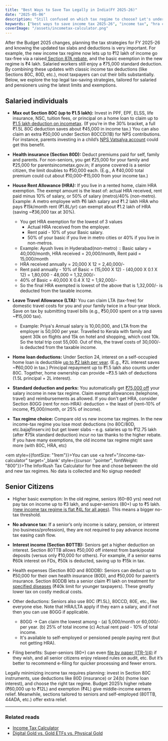 ```yaml
---
title: "Best Ways to Save Tax Legally in India(FY 2025-26)"
date: "2025-05-06"
description: "Still confused on which tax regime to choose? Let's understand the Income Tax calculation simply with our embedded Income Tax Calculator and decide which regime suits you to save on your taxes."
keywords: ["best ways to save income tax 2025-26", "income tax", "hra calculation", "tax slabs"]
coverImage: "/assets/incometax-calculator.png"
---
```


After the Budget 2025 changes, planning the tax strategies for FY 2025-26 and knowing the updated tax slabs and deductions is very important. For example, the new income tax regime now lets up to ₹12 lakh of income go tax-free via a raised<a href="m.economictimes.com" target="_blank"> Section 87A rebate</a>, and the basic exemption in the new regime is ₹4 lakh. Salaried workers still enjoy a ₹75,000 standard deduction. By combining these updates with classic income tax deductions (like Sections 80C, 80D, etc.), most taxpayers can cut their bills substantially. Below, we explore the top legal tax-saving strategies, tailored for salaried and pensioners using the latest limits and exemptions.

## Salaried individuals
- **Max out Section 80C (up to ₹1.5 lakh):** Invest in PPF, EPF, ELSS, life insurance, NSC, tuition fees, or principal on a home loan to claim up to <a href="incometax.gov.in" target="_blank">₹1.5 lakh deduction on incometax</a>. (If you’re in the 30% bracket, a full ₹1.5L 80C deduction saves about ₹45,000 in income tax.) You can also claim an extra ₹50,000 under Section 80CCD(1B) for NPS contributions. For instance, parents investing in a child’s <a href="https://socialwelfare.vikaspedia.in/viewcontent/social-welfare/women-and-child-development/child-development-1/nps-vatsalya?lgn=en" target="_blank">NPS Vatsalya account</a> could get this benefit.

- **Health insurance (Section 80D):** Deduct premiums paid for self, family and parents. For non-seniors, you get ₹25,000 for your family and ₹25,000 for parentsincometax.gov.in; if anyone covered is a senior citizen, the limit doubles to ₹50,000 each. (E.g., A ₹40,000 total premium could cut about ₹10,000–₹15,000 from your income tax.)

- **House Rent Allowance (HRA):** If you live in a rented home, claim HRA exemption. The exempt amount is the least of: actual HRA received, rent paid minus 10% of salary, or 50% of salary (metro)/40% (non-metro). Example: A metro employee with ₹6 lakh salary and ₹1.2 lakh HRA who pays ₹15k/month rent (₹1.8L/yr) can exempt about ₹1.2 lakh of HRA (saving ~₹36,000 tax at 30%).
    -  You get HRA exemption for the lowest of 3 values
        - Actual HRA received from the employer.
        - Rent paid - 10% of your Basic salary.
        - 50% of your basic if you live in metro cities or 40% if you live in non-metros.
    - Example: Ayush lives in Hyderabad(non-metro) :: Basic salary = 40,000/month, HRA received = 20,000/month, Rent paid = 15,000/month 
    - HRA received annually = 20,000 X 12 = 2,40,000/-
    - Rent paid annually - 10% of Basic = (15,000 X 12) - (40,000 X 0.1 X 12) =  1,80,000 - 48,000 = 1,32,000/-
    - 40% of Basic = 40,000 X 0.4 X 12 = 1,92,000/-
    - So the final HRA exempted is lowest of the above that is 1,32,000/- is deducted from the taxable income.

- **Leave Travel Allowance (LTA):** You can claim LTA (tax-free) for domestic travel costs for you and your family twice in a four-year block. Save on tax by submitting travel bills (e.g., ₹50,000 spent on a trip saves ~₹15,000 tax).
    - Example: Priya's Annual salary is 10,00,000, and LTA from the employer is 50,000 per year. Travelled to Kerala with family and spent 30k on flights and 15k on hotel and shopping, which cost 10k. So the total trip cost 55,000. Out of this, the travel costs of 30,000/- is deducted from the taxable income.

- **Home loan deductions:** Under Section 24, interest on a self-occupied home loan is deductible <a href="https://www.businesstoday.in/union-budget/personal-finance/story/budget-2025-why-home-loan-should-be-added-under-the-new-tax-regime-nirmala-sitharaman-460419-2025-01-11" target="_blank">up to ₹2 lakh per year</a>. (E.g., ₹2L interest saves ~₹60,000 in tax.) Principal repayment up to ₹1.5 lakh also counts under 80C. Together, home ownership can provide ~₹3.5 lakh of deductions (1.5L principal + 2L interest).

- **Standard deduction and perks:** You automatically get <a href="https://cleartax.in/s/standard-deduction-salarya" target="_blank">₹75,000 off</a> your salary income in new tax regime. Claim exempt allowances (telephone, travel) and reimbursements as allowed. If you don't get HRA, consider Section 80GG (rent for non-HRA): deduction = the least of (rent–10% of income, ₹5,000/month, or 25% of income).

- **Tax regime choice:** Compare old vs new income tax regimes. In the new income-tax regime you lose most deductions (no 80C/80D, etc.bajajfinserv.in) but get lower slabs – e.g. salaries up to ₹12.75 lakh (after ₹75k standard deduction) incur no tax thanks to the higher rebate. If you have many exemptions, the old income tax regime might save more (with 80C, HRA, etc)

<em style={{fontSize: "1rem"}}>You can use <a href="/income-tax-calculator" target='_blank' style={{cursor: "pointer", fontWeight: "800"}}>The InforRush Tax Calculator</a> for free and chose between the old and new tax regimes. No data is collected and No signup needed!</em> 

## Senior Citizens
- Higher basic exemption: In the old regime, seniors (60–80 yrs) need not pay tax on income up to ₹3 lakh, and super-seniors (80+) up to ₹5 lakh. <a href="https://economictimes.indiatimes.com/wealth/income-tax-slabs?from=mdr" target="_blank">(new income tax regime is flat ₹4L for all ages)</a>. This means a bigger no-tax threshold.

- **No advance tax:** If a senior’s only income is salary, pension, or interest (no business/profession), they are not required to pay advance income tax easing cash flow.

- **Interest income (Section 80TTB):** Seniors get a higher deduction on interest. Section 80TTB allows ₹50,000 off interest from bank/postal deposits (versus only ₹10,000 for others). For example, if a senior earns ₹60k interest on FDs, ₹50k is deducted, saving up to ₹15k in tax.

- Health expenses (Section 80D and 80DDB): Seniors can deduct up to ₹50,000 for their own health insurance (80D), and ₹50,000 for parent’s insurance. Section 80DDB lets a senior claim ₹1 lakh on treatment for <a href='https://www.incometax.gov.in/iec/foportal/help/individual/return-applicable-2#:~:text=Further%20Section%2080DDB%20of%20the,Senior%20Citizen%20taxpayers' target="_blank">specified diseases</a> (₹40k limit for younger taxpayers). These greatly lower tax on costly medical costs.

- Other deductions: Seniors also use 80C (₹1.5L), 80CCD, 80E, etc., like everyone else. Note that HRA/LTA apply if they earn a salary, and if not then you can use 80GG if applicable.
    - 80GG -> Can claim the lowest among - (a) 5,000/month or 60,000/- per year. (b) 25% of total income (c) Actual rent paid - 10% of total income.
    - It's available to self-employed or pensioned people paying rent (but not getting HRA).

- Filing benefits: Super-seniors (80+) can even <a href="https://www.incometax.gov.in/iec/foportal/help/individual/return-applicable-2#:~:text=Paper%20filing%20of%20Income%20Tax,Return" target="_blank">file by paper (ITR-1/4)</a> if they wish, and all senior citizens enjoy relaxed rules on audit, etc. But it’s better to recommend e-filing for quicker processing and fewer errors.

Legally minimizing income tax requires planning: invest in Section 80C instruments, use deductions like 80D (insurance) or 24(b) (home loan interest), and <a hef="/income-tax-calculator">choose the right tax regime</a>. Budget 2025’s higher rebate (₹60,000 up to ₹12L) and exemption (₹4L) give middle-income earners relief. Meanwhile, sections tailored to seniors and self-employed (80TTB, 44ADA, etc.) offer extra relief.

---
### Related reads
- [Income Tax Calculator](/income-tax-calculator)
- [Digital Gold vs. Gold ETFs vs. Physical Gold](/category/finance-insurance/digital-gold-vs-gold-etf-vs-physical-gold)







